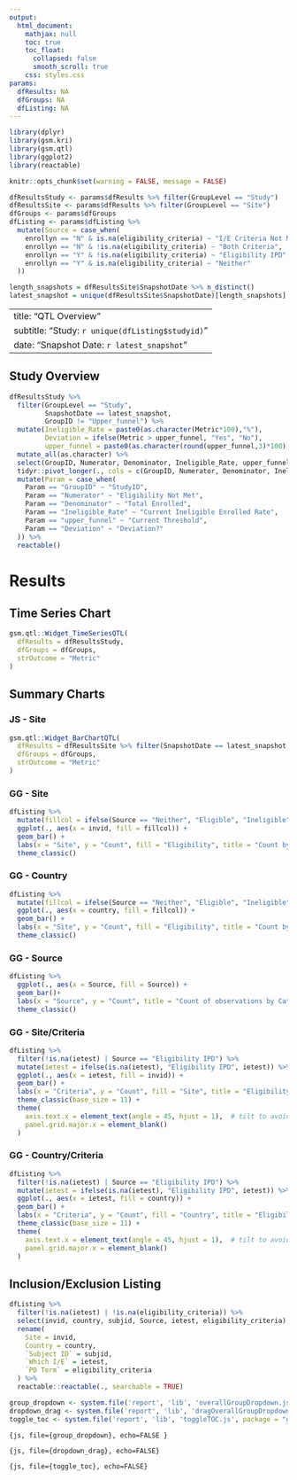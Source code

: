 ```yaml
---
output:
  html_document:
    mathjax: null
    toc: true
    toc_float:
      collapsed: false
      smooth_scroll: true
    css: styles.css
params:
  dfResults: NA
  dfGroups: NA
  dfListing: NA
---
```


```r
library(dplyr)
library(gsm.kri)
library(gsm.qtl)
library(ggplot2)
library(reactable)

knitr::opts_chunk$set(warning = FALSE, message = FALSE) 

dfResultsStudy <- params$dfResults %>% filter(GroupLevel == "Study")
dfResultsSite <- params$dfResults %>% filter(GroupLevel == "Site")
dfGroups <- params$dfGroups
dfListing <- params$dfListing %>% 
  mutate(Source = case_when(
    enrollyn == "N" & is.na(eligibility_criteria) ~ "I/E Criteria Not Met",
    enrollyn == "N" & !is.na(eligibility_criteria) ~ "Both Criteria",
    enrollyn == "Y" & !is.na(eligibility_criteria) ~ "Eligibility IPD",
    enrollyn == "Y" & is.na(eligibility_criteria) ~ "Neither"
  ))

length_snapshots = dfResultsSite$SnapshotDate %>% n_distinct()
latest_snapshot = unique(dfResultsSite$SnapshotDate)[length_snapshots]
```

---
title: "QTL Overview"
subtitle: "Study: `r unique(dfListing$studyid)`"
date: "Snapshot Date: `r latest_snapshot`"
--- 

## Study Overview
```r
dfResultsStudy %>%
  filter(GroupLevel == "Study",
         SnapshotDate == latest_snapshot,
         GroupID != "Upper_funnel") %>%
  mutate(Ineligible_Rate = paste0(as.character(Metric*100),"%"),
         Deviation = ifelse(Metric > upper_funnel, "Yes", "No"),
         upper_funnel = paste0(as.character(round(upper_funnel,3)*100), "%")) %>%
  mutate_all(as.character) %>%
  select(GroupID, Numerator, Denominator, Ineligible_Rate, upper_funnel, Deviation) %>%
  tidyr::pivot_longer(., cols = c(GroupID, Numerator, Denominator, Ineligible_Rate, upper_funnel, Deviation), names_to = "Param", values_to = "Value") %>%
  mutate(Param = case_when(
    Param == "GroupID" ~ "StudyID",
    Param == "Numerator" ~ "Eligibility Not Met",
    Param == "Denominator" ~ "Total Enrolled",
    Param == "Ineligible_Rate" ~ "Current Ineligible Enrolled Rate",
    Param == "upper_funnel" ~ "Current Threshold",
    Param == "Deviation" ~ "Deviation?"
  )) %>% 
  reactable()
```

# Results

## Time Series Chart
```r
gsm.qtl::Widget_TimeSeriesQTL(
  dfResults = dfResultsStudy,
  dfGroups = dfGroups,
  strOutcome = "Metric"
)
```

## Summary Charts {.tabset .tabset-pills}

### JS - Site
```r
gsm.qtl::Widget_BarChartQTL(
  dfResults = dfResultsSite %>% filter(SnapshotDate == latest_snapshot, GroupID != "Upper_funnel"),
  dfGroups = dfGroups,
  strOutcome = "Metric"
)
```

### GG - Site
```r
dfListing %>% 
  mutate(fillcol = ifelse(Source == "Neither", "Eligible", "Ineligible")) %>% 
  ggplot(., aes(x = invid, fill = fillcol)) +
  geom_bar() +
  labs(x = "Site", y = "Count", fill = "Eligibility", title = "Count by site") +
  theme_classic()
```

### GG - Country
```r
dfListing %>% 
  mutate(fillcol = ifelse(Source == "Neither", "Eligible", "Ineligible")) %>% 
  ggplot(., aes(x = country, fill = fillcol)) +
  geom_bar() +
  labs(x = "Site", y = "Count", fill = "Eligibility", title = "Count by site") +
  theme_classic()
```

### GG - Source
```r
dfListing %>% 
  ggplot(., aes(x = Source, fill = Source)) +
  geom_bar()+
  labs(x = "Source", y = "Count", title = "Count of observations by Category/Source") +
  theme_classic()
```

### GG - Site/Criteria
```r
dfListing %>% 
  filter(!is.na(ietest) | Source == "Eligibility IPD") %>% 
  mutate(ietest = ifelse(is.na(ietest), "Eligibility IPD", ietest)) %>%  
  ggplot(., aes(x = ietest, fill = invid)) +
  geom_bar() +
  labs(x = "Criteria", y = "Count", fill = "Site", title = "Eligibility by site") + 
  theme_classic(base_size = 11) + 
  theme(
    axis.text.x = element_text(angle = 45, hjust = 1),  # tilt to avoid overlap
    panel.grid.major.x = element_blank()
  )
```

### GG - Country/Criteria
```r
dfListing %>% 
  filter(!is.na(ietest) | Source == "Eligibility IPD") %>% 
  mutate(ietest = ifelse(is.na(ietest), "Eligibility IPD", ietest)) %>%  
  ggplot(., aes(x = ietest, fill = country)) +
  geom_bar() +
  labs(x = "Criteria", y = "Count", fill = "Country", title = "Eligibility by Country") + 
  theme_classic(base_size = 11) + 
  theme(
    axis.text.x = element_text(angle = 45, hjust = 1),  # tilt to avoid overlap
    panel.grid.major.x = element_blank()
  )
```

## Inclusion/Exclusion Listing
```r
dfListing %>% 
  filter(!is.na(ietest) | !is.na(eligibility_criteria)) %>% 
  select(invid, country, subjid, Source, ietest, eligibility_criteria) %>%
  rename(
    Site = invid,
    Country = country,
    `Subject ID` = subjid,
    `Which I/E` = ietest,
    `PD Term` = eligibility_criteria
  ) %>% 
  reactable::reactable(., searchable = TRUE)
```

```r
group_dropdown <- system.file('report', 'lib', 'overallGroupDropdown.js', package = "gsm.kri")
dropdown_drag <- system.file('report', 'lib', 'dragOverallGroupDropdown.js', package = "gsm.kri")
toggle_toc <- system.file('report', 'lib', 'toggleTOC.js', package = "gsm.kri")
```

```{js, file={group_dropdown}, echo=FALSE }
```

```{js, file={dropdown_drag}, echo=FALSE}
```

```{js, file={toggle_toc}, echo=FALSE}
```
